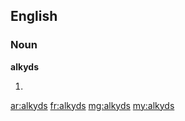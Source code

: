 ==English==

===Noun===
'''alkyds'''

# {{plural of|[[alkyd]]}}

[[ar:alkyds]]
[[fr:alkyds]]
[[mg:alkyds]]
[[my:alkyds]]